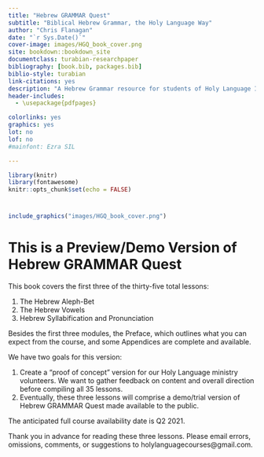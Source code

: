 --- 
title: "Hebrew GRAMMAR Quest"
subtitle: "Biblical Hebrew Grammar, the Holy Language Way"
author: "Chris Flanagan"
date: "`r Sys.Date()`"
cover-image: images/HGQ_book_cover.png
site: bookdown::bookdown_site
documentclass: turabian-researchpaper
bibliography: [book.bib, packages.bib]
biblio-style: turabian
link-citations: yes
description: "A Hebrew Grammar resource for students of Holy Language Institute."
header-includes:
  - \usepackage{pdfpages}

colorlinks: yes
graphics: yes
lot: no
lof: no
#mainfont: Ezra SIL

---
```{r setup, include=FALSE}
library(knitr)
library(fontawesome)
knitr::opts_chunk$set(echo = FALSE)

```


#  {-}

```{r, out.width = "500pt", fig.align='center'}
include_graphics("images/HGQ_book_cover.png")
```


# This is a Preview/Demo Version of Hebrew GRAMMAR Quest {-}

This book covers the first three  of the thirty-five total lessons:

1. The Hebrew Aleph-Bet
2. The Hebrew Vowels
3. Hebrew Syllabification and Pronunciation

Besides the first three modules, the Preface, which outlines what you can expect from the course, and some Appendices are complete and available.

We have two goals for this version:

1. Create a "proof of concept" version for our Holy Language ministry volunteers.  We want to gather feedback on content and overall direction before compiling all 35 lessons.
2. Eventually, these three lessons will comprise a demo/trial version of Hebrew GRAMMAR Quest made available to the public. 

The anticipated full course availability date is Q2 2021.

Thank you in advance for reading these three lessons.  Please email errors, omissions, comments, or suggestions to holylanguagecourses@gmail.com.
